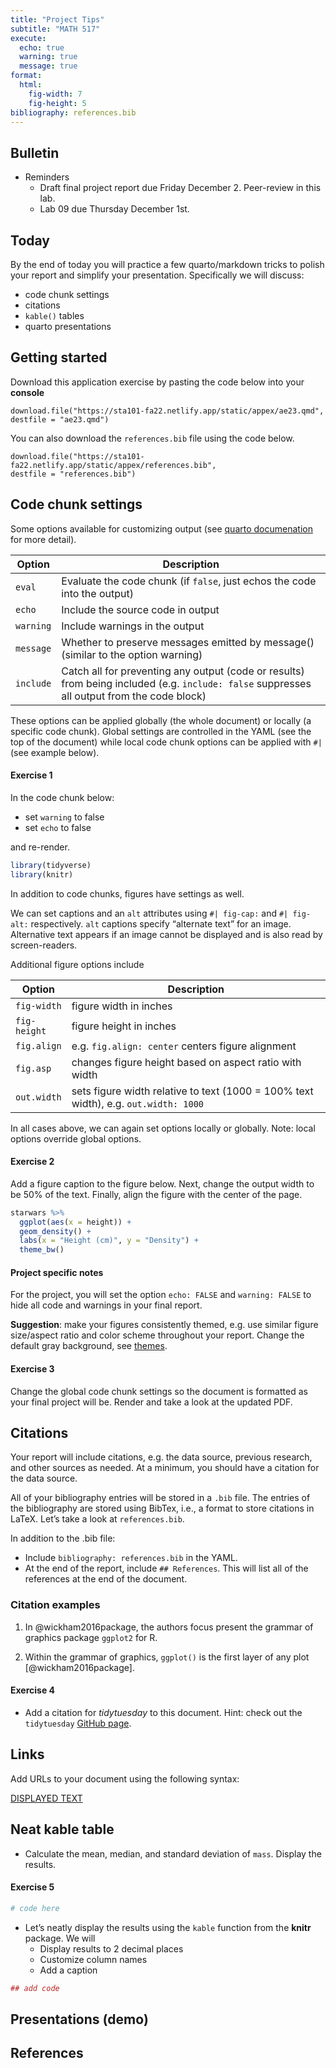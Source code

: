 ```yaml
---
title: "Project Tips"
subtitle: "MATH 517"
execute:
  echo: true
  warning: true
  message: true
format: 
  html:
    fig-width: 7
    fig-height: 5
bibliography: references.bib
---
```


## Bulletin

- Reminders
  - Draft final project report due Friday December 2. Peer-review in this lab.
  - Lab 09 due Thursday December 1st.

## Today

By the end of today you will practice a few quarto/markdown tricks to polish your report and simplify your presentation. Specifically we will discuss:

- code chunk settings
- citations
- `kable()` tables
- quarto presentations

## Getting started

Download this application exercise by pasting the code below into your **console**

```
download.file("https://sta101-fa22.netlify.app/static/appex/ae23.qmd",
destfile = "ae23.qmd")
```

You can also download the `references.bib` file using the code below.

```
download.file("https://sta101-fa22.netlify.app/static/appex/references.bib",
destfile = "references.bib")
```

## Code chunk settings

Some options available for customizing output (see [quarto documenation](https://quarto.org/docs/computations/execution-options.html) for more detail).

| Option    | Description                                                                                                                                                                                       |
|-----------|---------------------------------------------------------------------------------------------------------------------------------------------------------------------------------------------------|
| `eval`    | Evaluate the code chunk (if `false`, just echos the code into the output)                                                                                                                        |
| `echo`    | Include the source code in output                                                                                                                                                                 |
| `warning` | Include warnings in the output                                                                                                                                                                   |
| `message` | Whether to preserve messages emitted by message() (similar to the option warning)                                                                        |
| `include` | Catch all for preventing any output (code or results) from being included (e.g. `include: false` suppresses all output from the code block)                                                      |

These options can be applied globally (the whole document) or locally (a specific code chunk). Global settings are controlled in the YAML (see the top of the document) while local code chunk options can be applied with `#|` (see example below).

#### Exercise 1

In the code chunk below:

- set `warning` to false 
- set `echo` to false

and re-render.

```r
library(tidyverse)
library(knitr)
```

In addition to code chunks, figures have settings as well.

We can set captions and an `alt` attributes using `#| fig-cap:` and `#| fig-alt:` respectively. `alt` captions specify "alternate text" for an image. Alternative text appears if an image cannot be displayed and is also read by screen-readers.

Additional figure options include 

| Option    | Description                                                                                                                                                                                       |
|-----------|---------------------------------------------------------------------------------------------------------------------------------------------------------------------------------------------------|
| `fig-width`    | figure width in inches                                                                                                                        |
| `fig-height`    | figure height in inches                                                                                                                                                               |
| `fig.align` | e.g. `fig.align: center` centers figure alignment                                                                                                                                                                 |
| `fig.asp` | changes figure height based on aspect ratio with width                                                              |
| `out.width` | sets figure width relative to text (1000 = 100% text width), e.g. `out.width: 1000`                                                      |

In all cases above, we can again set options locally or globally. Note: local options override global options.

#### Exercise 2

Add a figure caption to the figure below. Next, change the output width to be 50% of the text. Finally, align the figure with the center of the page.

```r
starwars %>%
  ggplot(aes(x = height)) +
  geom_density() +
  labs(x = "Height (cm)", y = "Density") +
  theme_bw()
```

#### Project specific notes 

For the project, you will set the option `echo: FALSE` and `warning: FALSE` to hide all code and warnings in your final report.

**Suggestion**: make your figures consistently themed, e.g. use similar figure size/aspect ratio and color scheme throughout your report. Change the default gray background, see [themes](https://ggplot2.tidyverse.org/reference/ggtheme.html).

#### Exercise 3

Change the global code chunk settings so the document is formatted as your final project will be. Render and take a look at the updated PDF. 

## Citations 

Your report will include citations, e.g. the data source, previous research, and other sources as needed. At a minimum, you should have a citation for the data source. 

All of your bibliography entries will be stored in a `.bib` file. The entries of the bibliography are stored using BibTex, i.e., a format to store citations in LaTeX. Let's take a look at `references.bib`.

In addition to the .bib file: 

- Include `bibliography: references.bib` in the YAML. 
- At the end of the report, include `## References`. This will list all of the references at the end of the document.

### Citation examples

1. In @wickham2016package, the authors focus present the grammar of graphics package `ggplot2` for R.

2. Within the grammar of graphics, `ggplot()` is the first layer of any plot [@wickham2016package].

#### Exercise 4

- Add a citation for *tidytuesday* to this document. Hint: check out the `tidytuesday` [GitHub page](https://github.com/rfordatascience/tidytuesday).

## Links

Add URLs to your document using the following syntax:

[DISPLAYED TEXT](FULL URL)

## Neat kable table

- Calculate the mean, median, and standard deviation of `mass`. Display the results.

#### Exercise 5

```r
# code here
```

- Let's neatly display the results using the `kable` function from the **knitr** package. We will 
  - Display results to 2 decimal places
  - Customize column names
  - Add a caption
  
```r
## add code

```

## Presentations (demo)

## References
